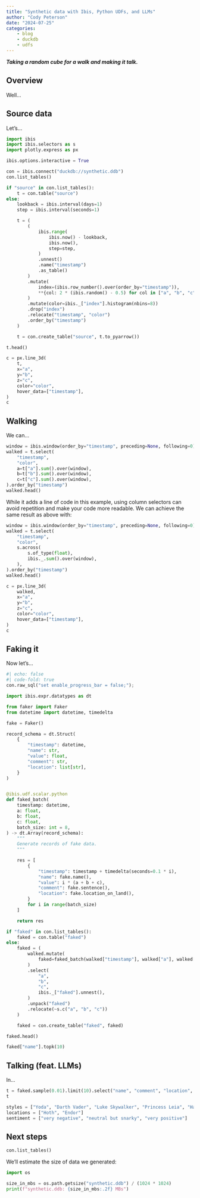 ```yaml
---
title: "Synthetic data with Ibis, Python UDFs, and LLMs"
author: "Cody Peterson"
date: "2024-07-25"
categories:
    - blog
    - duckdb
    - udfs
---
```


***Taking a random cube for a walk and making it talk.***

## Overview

Well...

## Source data

Let's...

```python
import ibis
import ibis.selectors as s
import plotly.express as px

ibis.options.interactive = True
```

```python
con = ibis.connect("duckdb://synthetic.ddb")
con.list_tables()
```

```python
if "source" in con.list_tables():
    t = con.table("source")
else:
    lookback = ibis.interval(days=1)
    step = ibis.interval(seconds=1)

    t = (
        (
            ibis.range(
                ibis.now() - lookback,
                ibis.now(),
                step=step,
            )
            .unnest()
            .name("timestamp")
            .as_table()
        )
        .mutate(
            index=(ibis.row_number().over(order_by="timestamp")),
            **{col: 2 * (ibis.random() - 0.5) for col in ["a", "b", "c"]},
        )
        .mutate(color=ibis._["index"].histogram(nbins=8))
        .drop("index")
        .relocate("timestamp", "color")
        .order_by("timestamp")
    )

    t = con.create_table("source", t.to_pyarrow())

t.head()
```

```python
c = px.line_3d(
    t,
    x="a",
    y="b",
    z="c",
    color="color",
    hover_data=["timestamp"],
)
c
```

## Walking

We can...

```python
window = ibis.window(order_by="timestamp", preceding=None, following=0)
walked = t.select(
    "timestamp",
    "color",
    a=t["a"].sum().over(window),
    b=t["b"].sum().over(window),
    c=t["c"].sum().over(window),
).order_by("timestamp")
walked.head()
```

::: {.callout-tip title="Using column selectors" collapse="true"}

While it adds a line of code in this example, using column selectors can avoid
repetition and make your code more readable. We can achieve the same result as
above with:

```python
window = ibis.window(order_by="timestamp", preceding=None, following=0)
walked = t.select(
    "timestamp",
    "color",
    s.across(
        s.of_type(float),
        ibis._.sum().over(window),
    ),
).order_by("timestamp")
walked.head()
```

:::

```python
c = px.line_3d(
    walked,
    x="a",
    y="b",
    z="c",
    color="color",
    hover_data=["timestamp"],
)
c
```

## Faking it

Now let's...

```python
#| echo: false
#| code-fold: true
con.raw_sql("set enable_progress_bar = false;");
```

```python
import ibis.expr.datatypes as dt

from faker import Faker
from datetime import datetime, timedelta

fake = Faker()

record_schema = dt.Struct(
    {
        "timestamp": datetime,
        "name": str,
        "value": float,
        "comment": str,
        "location": list[str],
    }
)


@ibis.udf.scalar.python
def faked_batch(
    timestamp: datetime,
    a: float,
    b: float,
    c: float,
    batch_size: int = 8,
) -> dt.Array(record_schema):
    """
    Generate records of fake data.
    """

    res = [
        {
            "timestamp": timestamp + timedelta(seconds=0.1 * i),
            "name": fake.name(),
            "value": i * (a + b + c),
            "comment": fake.sentence(),
            "location": fake.location_on_land(),
        }
        for i in range(batch_size)
    ]

    return res
```

```python
if "faked" in con.list_tables():
    faked = con.table("faked")
else:
    faked = (
        walked.mutate(
            faked=faked_batch(walked["timestamp"], walked["a"], walked["b"], walked["c"]),
        )
        .select(
            "a",
            "b",
            "c",
            ibis._["faked"].unnest(),
        )
        .unpack("faked")
        .relocate(~s.c("a", "b", "c"))
    )

    faked = con.create_table("faked", faked)

faked.head()
```

```python
faked["name"].topk(10)
```

## Talking (feat. LLMs)

In...

```python
t = faked.sample(0.01).limit(10).select("name", "comment", "location", "a", "b", "c")
t
```

```python
styles = ["Yoda", "Darth Vader", "Luke Skywalker", "Princess Leia", "Han Solo"]
locations = ["Hoth", "Endor"]
sentiment = ["very negative", "neutral but snarky", "very positive"]
```

## Next steps

```python
con.list_tables()
```

We'll estimate the size of data we generated:

```python
import os

size_in_mbs = os.path.getsize("synthetic.ddb") / (1024 * 1024)
print(f"synthetic.ddb: {size_in_mbs:.2f} MBs")
```
